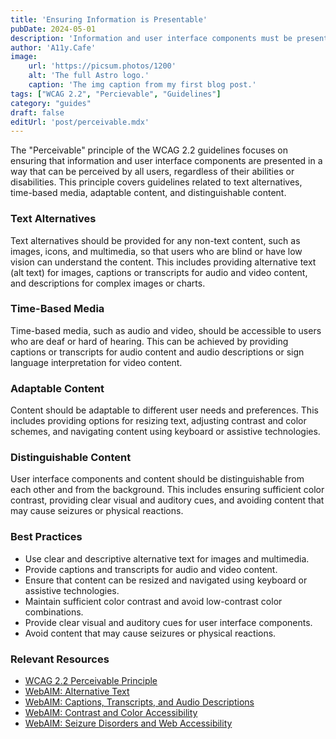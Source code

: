 ```yaml
---
title: 'Ensuring Information is Presentable'
pubDate: 2024-05-01
description: 'Information and user interface components must be presentable to users in ways they can perceive.'
author: 'A11y.Cafe'
image:
    url: 'https://picsum.photos/1200'
    alt: 'The full Astro logo.'
    caption: 'The img caption from my first blog post.'
tags: ["WCAG 2.2", "Percievable", "Guidelines"]
category: "guides"
draft: false
editUrl: 'post/perceivable.mdx'
---
```




The "Perceivable" principle of the WCAG 2.2 guidelines focuses on ensuring that
information and user interface components are presented in a way that can be
perceived by all users, regardless of their abilities or disabilities. This
principle covers guidelines related to text alternatives, time-based media,
adaptable content, and distinguishable content.

### Text Alternatives

Text alternatives should be provided for any non-text content, such as images,
icons, and multimedia, so that users who are blind or have low vision can
understand the content. This includes providing alternative text (alt text) for
images, captions or transcripts for audio and video content, and descriptions
for complex images or charts.

### Time-Based Media

Time-based media, such as audio and video, should be accessible to users who are
deaf or hard of hearing. This can be achieved by providing captions or
transcripts for audio content and audio descriptions or sign language
interpretation for video content.

### Adaptable Content

Content should be adaptable to different user needs and preferences. This
includes providing options for resizing text, adjusting contrast and color
schemes, and navigating content using keyboard or assistive technologies.

### Distinguishable Content

User interface components and content should be distinguishable from each other
and from the background. This includes ensuring sufficient color contrast,
providing clear visual and auditory cues, and avoiding content that may cause
seizures or physical reactions.

### Best Practices

- Use clear and descriptive alternative text for images and multimedia.
- Provide captions and transcripts for audio and video content.
- Ensure that content can be resized and navigated using keyboard or assistive
  technologies.
- Maintain sufficient color contrast and avoid low-contrast color combinations.
- Provide clear visual and auditory cues for user interface components.
- Avoid content that may cause seizures or physical reactions.

### Relevant Resources

- [WCAG 2.2 Perceivable Principle](https://www.w3.org/TR/WCAG22/#perceivable)
- [WebAIM: Alternative Text](https://webaim.org/techniques/alttext/)
- [WebAIM: Captions, Transcripts, and Audio Descriptions](https://webaim.org/techniques/captions/)
- [WebAIM: Contrast and Color Accessibility](https://webaim.org/articles/contrast/)
- [WebAIM: Seizure Disorders and Web Accessibility](https://webaim.org/articles/seizure/)

